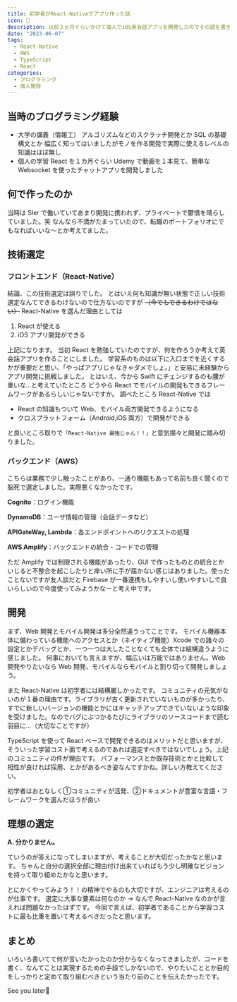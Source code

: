 ```yaml
---
title: 初学者がReact-Nativeでアプリ作った話
icon: 🍙
description: 以前３ヵ月ぐらいかけて個人でiOS英会話アプリを開発したのでその話を書き留めておこうと思います。初学者が技術選定する際の参考にでもなれば幸いです。
date: "2023-06-07"
tags:
  - React-Native
  - AWS
  - TypeScript
  - React
categories:
  - プログラミング
  - 個人開発
---
```

## 当時のプログラミング経験

- 大学の講義（情報工）
  アルゴリズムなどのスクラッチ開発とか SQL の基礎構文とか
  幅広く知ってはいましたがモノを作る開発で実際に使えるレベルの知識はほぼ無し
- 個人の学習
  React を１カ月ぐらい
  Udemy で動画を１本見て、簡単な Websocket を使ったチャットアプリを開発しました

## 何で作ったのか

当時は SIer で働いていてあまり開発に携われず、プライベートで鬱憤を晴らしていました。笑
なんなら不満がたまっていたので、転職のポートフォリオにでもなればいいな～とか考えてました。

## 技術選定

### フロントエンド（React-Native）

結論、この技術選定は誤りでした。
とはいえ何も知識が無い状態で正しい技術選定なんてできるわけないので仕方ないのですが
~~（今でもできるわけではない）~~
React-Native を選んだ理由としては

1. React が使える
2. iOS アプリ開発ができる

上記になります。
当初 React を勉強していたのですが、何を作ろうか考えて英会話アプリを作ることにしました。
学習系のものは以下に入口までを近くするかが重要だと思い、「やっぱアプリじゃなきゃダメでしょ。」と安易に未経験からアプリ開発に挑戦しました。
とはいえ、今から Swift にチェンジするのも腰が重いな…と考えていたところ
どうやら React でモバイルの開発もできるフレームワークがあるらしいじゃないですか。
調べたところ React-Native では

- React の知識もついて Web、モバイル両方開発できるようになる
- クロスプラットフォーム（Android,iOS 両方）で開発ができる

と良いところ取りで`「React-Native 最強じゃん！！」`と意気揚々と開発に踏み切りました。

### バックエンド（AWS）

こちらは業務で少し触ったことがあり、一通り機能もあって名前も良く聞くので脳死で選定しました。実際悪くなかったです。

**Cognito**：ログイン機能

**DynamoDB**：ユーザ情報の管理（会話データなど）

**APIGateWay, Lambda**：各エンドポイントへのリクエストの処理

**AWS Amplify**：バックエンドの統合・コードでの管理

ただ Amplify では制限される機能があったり、GUI で作ったものとの統合とかいじると不整合を起こしたりと痒い所に手が届かない感じはありました。使ったことないですが友人談だと Firebase が一番連携もしやすいし使いやすいしで良いらしいので今度使ってみようかなーと考え中です。

## 開発

まず、Web 開発とモバイル開発は多分全然違うってことです。
モバイル機器本体に備わっている機能へのアクセスとか（ネイティブ機能）Xcode での諸々の設定とかデバッグとか、一つ一つは大したことなくても全体では結構違うように感じました。
何事においても言えますが、幅広いは万能ではありません。Web 開発やりたいなら Web 開発、モバイルならモバイルと割り切って開発しましょう。

また React-Native は初学者には結構厳しかったです。
コミュニティの元気がないのが１番の理由です。ライブラリが古く更新されていないものが多かったり、すでに新しいバージョンの機能とかにはキャッチアップできていないような印象を受けました。なのでバグにぶつかるたびにライブラリのソースコードまで読む羽目に…（大切なことですが）

TypeScript を使って React ベースで開発できるのはメリットだと思いますが、そういった学習コスト面で考えるのであれば選定すべきではないでしょう。上記のコミュニティの件が理由です。
パフォーマンスとか既存技術とかと比較して相性が良ければ採用、とかがあるべき姿なんですかね。詳しい方教えてください。

<aside className="standard-callout">
初学者はおとなしく①コミュニティが活発、②ドキュメントが豊富な言語・フレームワークを選んだほうが良い
</aside>

## 理想の選定

**A. 分かりません。**

ていうのが答えになってしまいますが、考えることが大切だったかなと思います。
ちゃんと自分の選択全部に理由付け出来ていればもう少し明確なビジョンを持って取り組めたかなと思います。

とにかくやってみよう！！の精神でやるのも大切ですが、エンジニアは考えるのが仕事です。
選定に大事な要素は何なのか → なんで React-Native なのかが言えれば問題なかったはずです。
今回で言えば、初学者であることから学習コストに最も比重を置いて考えるべきだったと思います。

## まとめ

いろいろ書いてて何が言いたかったのか分からなくなってきましたが、コードを書く、なんてことは実現するための手段でしかないので、やりたいこととか目的をしっかりと定めて取り組むべきという当たり前のことを伝えたかったです。

See you later👋
